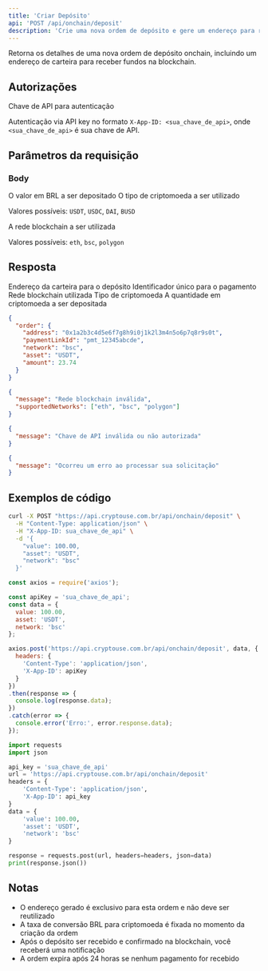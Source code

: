 ```yaml
---
title: 'Criar Depósito'
api: 'POST /api/onchain/deposit'
description: 'Crie uma nova ordem de depósito e gere um endereço para receber fundos'
---
```


Retorna os detalhes de uma nova ordem de depósito onchain, incluindo um endereço de carteira para receber fundos na blockchain.

## Autorizações

<ParamField header="X-App-ID" type="string" required>
  Chave de API para autenticação
</ParamField>

Autenticação via API key no formato `X-App-ID: <sua_chave_de_api>`, onde `<sua_chave_de_api>` é sua chave de API.

## Parâmetros da requisição

### Body

<ParamField body="value" type="number" required>
  O valor em BRL a ser depositado
</ParamField>

<ParamField body="asset" type="string" required>
  O tipo de criptomoeda a ser utilizado
  
  Valores possíveis: `USDT`, `USDC`, `DAI`, `BUSD`
</ParamField>

<ParamField body="network" type="string" required>
  A rede blockchain a ser utilizada
  
  Valores possíveis: `eth`, `bsc`, `polygon`
</ParamField>

## Resposta

<ResponseField name="order" type="object">
  <Expandable title="Propriedades">
    <ResponseField name="address" type="string">
      Endereço da carteira para o depósito
    </ResponseField>
    <ResponseField name="paymentLinkId" type="string">
      Identificador único para o pagamento
    </ResponseField>
    <ResponseField name="network" type="string">
      Rede blockchain utilizada
    </ResponseField>
    <ResponseField name="asset" type="string">
      Tipo de criptomoeda
    </ResponseField>
    <ResponseField name="amount" type="number">
      A quantidade em criptomoeda a ser depositada
    </ResponseField>
  </Expandable>
</ResponseField>

<CodeGroup>

```json Sucesso (201)
{
  "order": {
    "address": "0x1a2b3c4d5e6f7g8h9i0j1k2l3m4n5o6p7q8r9s0t",
    "paymentLinkId": "pmt_12345abcde",
    "network": "bsc",
    "asset": "USDT",
    "amount": 23.74
  }
}
```

```json Erro de rede inválida (400)
{
  "message": "Rede blockchain inválida",
  "supportedNetworks": ["eth", "bsc", "polygon"]
}
```

```json Não autorizado (401)
{
  "message": "Chave de API inválida ou não autorizada"
}
```

```json Erro interno (500)
{
  "message": "Ocorreu um erro ao processar sua solicitação"
}
```

</CodeGroup>

## Exemplos de código

<CodeGroup>

```bash cURL
curl -X POST "https://api.cryptouse.com.br/api/onchain/deposit" \
  -H "Content-Type: application/json" \
  -H "X-App-ID: sua_chave_de_api" \
  -d '{
    "value": 100.00,
    "asset": "USDT",
    "network": "bsc"
  }'
```

```javascript Node.js
const axios = require('axios');

const apiKey = 'sua_chave_de_api';
const data = {
  value: 100.00,
  asset: 'USDT',
  network: 'bsc'
};

axios.post('https://api.cryptouse.com.br/api/onchain/deposit', data, {
  headers: {
    'Content-Type': 'application/json',
    'X-App-ID': apiKey
  }
})
.then(response => {
  console.log(response.data);
})
.catch(error => {
  console.error('Erro:', error.response.data);
});
```

```python Python
import requests
import json

api_key = 'sua_chave_de_api'
url = 'https://api.cryptouse.com.br/api/onchain/deposit'
headers = {
    'Content-Type': 'application/json',
    'X-App-ID': api_key
}
data = {
    'value': 100.00,
    'asset': 'USDT',
    'network': 'bsc'
}

response = requests.post(url, headers=headers, json=data)
print(response.json())
```

</CodeGroup>

## Notas

- O endereço gerado é exclusivo para esta ordem e não deve ser reutilizado
- A taxa de conversão BRL para criptomoeda é fixada no momento da criação da ordem
- Após o depósito ser recebido e confirmado na blockchain, você receberá uma notificação
- A ordem expira após 24 horas se nenhum pagamento for recebido 